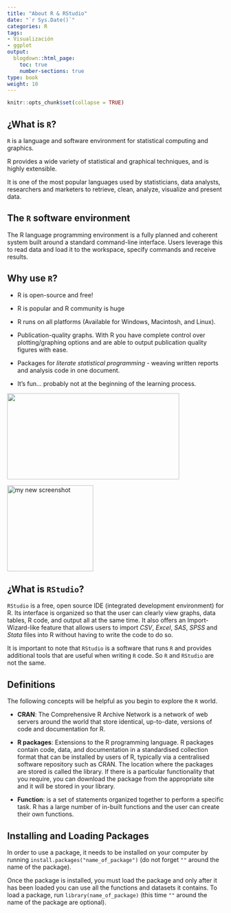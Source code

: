 ```yaml
---
title: "About R & RStudio"
date: "`r Sys.Date()`"
categories: R
tags:
- Visualización
- ggplot
output:
  blogdown::html_page:
    toc: true
    number-sections: true
type: book
weight: 10
---
```

```r
knitr::opts_chunk$set(collapse = TRUE)
```


## ¿What is `R`?

`R` is a language and software environment for statistical computing and graphics.

R provides a wide variety of statistical and graphical techniques, and is highly extensible.

It is one of the most popular languages used by statisticians, data analysts, researchers and marketers to retrieve, clean, analyze, visualize and present data.

## The `R` software environment

The R language programming environment is a fully planned and coherent system built around a standard command-line interface. Users leverage this to read data and load it to the workspace, specify commands and receive results.

## Why use `R`?

-   R is open-source and free!

-   R is popular and R community is huge

-   R runs on all platforms (Available for Windows, Macintosh, and Linux).

-   Publication-quality graphs. With R you have complete control over plotting/graphing options and are able to output publication quality figures with ease.

-   Packages for *literate statistical programming* - weaving written reports and analysis code in one document.

-   It's fun... probably not at the beginning of the learning process.

![](/workshops/neomu/aboutr_files/r_rollercoaster.png){width=400px height=200px}

<img alt = 'my new screenshot' width='200' src='/workshops/NEOMU/aboutr_files/r_rollercoaster.png'/>

## ¿What is `RStudio`?

`RStudio` is a free, open source IDE (integrated development environment) for R. Its interface is organized so that the user can clearly view graphs, data tables, R code, and output all at the same time. It also offers an Import-Wizard-like feature that allows users to import *CSV*, *Excel*, *SAS*, *SPSS* and *Stata* files into R without having to write the code to do so.

It is important to note that `RStudio` is a software that runs `R` and provides additional tools that are useful when writing `R` code. So `R` and `RStudio` are not the same.

## Definitions

The following concepts will be helpful as you begin to explore the `R` world.

-   **CRAN**: The Comprehensive R Archive Network is a network of web servers around the world that store identical, up-to-date, versions of code and documentation for R.

-   **R packages**: Extensions to the R programming language. R packages contain code, data, and documentation in a standardised collection format that can be installed by users of R, typically via a centralised software repository such as CRAN. The location where the packages are stored is called the library. If there is a particular functionality that you require, you can download the package from the appropriate site and it will be stored in your library.

-   **Function**: is a set of statements organized together to perform a specific task. R has a large number of in-built functions and the user can create their own functions.

## Installing and Loading Packages

In order to use a package, it needs to be installed on your computer by running `install.packages("name_of_package")` (do not forget `""` around the name of the package).

Once the package is installed, you must load the package and only after it has been loaded you can use all the functions and datasets it contains. To load a package, run `library(name_of_package)` (this time `""` around the name of the package are optional).


